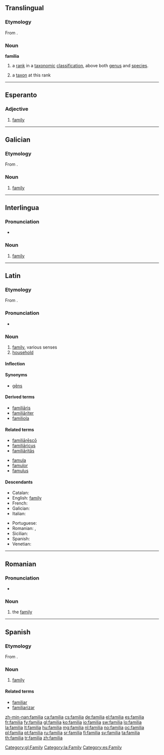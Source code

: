 {{also|família}}
==Translingual==

===Etymology===
From {{etyl|la|mul}} {{term|familia|lang=la}}.

===Noun===
'''familia'''

# {{botany}} a [[rank]] in a [[taxonomic]] [[classification]], above both [[genus]] and [[species]].
# {{botany}} a [[taxon]] at this rank

----

==Esperanto==

===Adjective===
{{eo-adj}}

# [[family]]

----

==Galician==

===Etymology===
From {{etyl|la|gl}} {{term|familia|lang=la}}.

===Noun===
{{gl-noun|f}}

# [[family]]

[[Category:gl:Family]]

----

==Interlingua==

===Pronunciation===
* {{IPA|/faˈmi.lja/|lang=ia}}

===Noun===
{{ia-noun|s}}

# [[family]]

----

==Latin==

===Etymology===
From {{term|famulus|lang=la}}.

===Pronunciation===
* {{a|Classical}} {{IPA|/faˈmi.li.a/|lang=la}}

===Noun===
{{la-noun|familia|familiae|familiae|f|first}}

# [[family]], various senses
# [[household]]

====Inflection====
{{la-decl-1st|famili}}

====Synonyms====
* {{sense|family}} [[gens|gēns]]

====Derived terms====
* [[familiaris|familiāris]]
* [[familiariter|familiāriter]]
* [[familiola]]

====Related terms====
{{top2}}
* [[familiaresco|familiārēscō]]
* [[familiaricus|familiāricus]]
* [[familiaritas|familiāritās]]
{{mid2}}
* [[famula]]
* [[famulor]]
* [[famulus]]
{{bottom}}

====Descendants====
{{top2}}
* Catalan: {{l|ca|família}}
* English: [[family]]
* French: {{l|fr|famille}}
* Galician: {{l|gl|familia}}
* Italian: {{l|it|famiglia}}
{{mid2}}
* Portuguese: {{l|pt|família}}
* Romanian: {{l|ro|familie}}, {{l|ro|femeie}}
* Sicilian: {{l|scn|famigghia}}
* Spanish: {{l|es|familia}}
* Venetian: {{l|vec|faméja}}
{{bottom}}

[[Category:la:Family]]

----

==Romanian==

===Pronunciation===
* {{IPA|[faˈmi.li.a]|lang=ro}}

===Noun===
{{ro-noun-def|f|na|familie}}

# the [[family]]

----

==Spanish==

===Etymology===
From {{etyl|la|es}} {{term|familia|lang=la}}.

===Noun===
{{es-noun|f}}

# [[family]]

====Related terms====
* [[familiar]]
* [[familiarizar]]

[[Category:es:Family]]

[[zh-min-nan:familia]]
[[ca:familia]]
[[cs:familia]]
[[de:familia]]
[[el:familia]]
[[es:familia]]
[[fr:familia]]
[[fy:familia]]
[[gl:familia]]
[[ko:familia]]
[[io:familia]]
[[sw:familia]]
[[lo:familia]]
[[la:familia]]
[[lt:familia]]
[[hu:familia]]
[[mg:familia]]
[[nl:familia]]
[[no:familia]]
[[oc:familia]]
[[pl:familia]]
[[pt:familia]]
[[ru:familia]]
[[sr:familia]]
[[fi:familia]]
[[sv:familia]]
[[ta:familia]]
[[th:familia]]
[[tr:familia]]
[[zh:familia]]